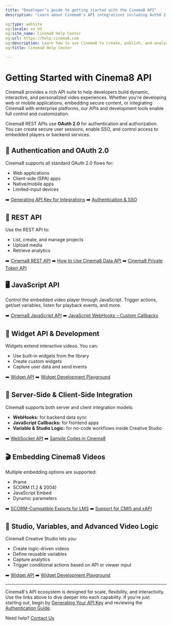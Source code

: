 ---
title: "Developer’s guide to getting started with the Cinema8 API"
description: "Learn about Cinema8's API integrations including AuthO 2.0 support, REST API, JavaScript, and more for interactive video. Visit Cinema8."

og:type: website
og:locale: en_US
og:site_name: Cinema8 Help Center
og:url: https://help.cinema8.com
og:description: Learn how to use Cinema8 to create, publish, and analyze interactive videos.
og:title: Cinema8 Help Center

---

# Getting Started with Cinema8 API

Cinema8 provides a rich API suite to help developers build dynamic, interactive, and personalized video experiences. Whether you're developing web or mobile applications, embedding secure content, or integrating Cinema8 with enterprise platforms, our APIs and development tools enable full control and customization.

Cinema8 REST APIs use **OAuth 2.0** for authentication and authorization. You can create secure user sessions, enable SSO, and control access to embedded players or backend services.

## 🔑 Authentication and OAuth 2.0

Cinema8 supports all standard OAuth 2.0 flows for:

* Web applications
* Client-side (SPA) apps
* Native/mobile apps
* Limited-input devices

➡️ [Generating API Key for Integrations](/advanced-tools-for-developers/generating-api-key-for-integrations)
➡️ [Authentication & SSO](/advanced-tools-for-developers/authentication-and-sso)

## 🧰 REST API

Use the REST API to:

* List, create, and manage projects
* Upload media
* Retrieve analytics

➡️ [Cinema8 REST API](/advanced-tools-for-developers/rest-api)
➡️ [How to Use Cinema8 Data API](/advanced-tools-for-developers/how-to-use-cinema8-data-api)
➡️ [Cinema8 Private Token API](/advanced-tools-for-developers/cinema8-private-token-api)

## 🖥️ JavaScript API

Control the embedded video player through JavaScript. Trigger actions, get/set variables, listen for playback events, and more.

➡️ [Cinema8 JavaScript API](/advanced-tools-for-developers/javascript-api)
➡️ [JavaScript WebHooks – Custom Callbacks](/advanced-tools-for-developers/javascript-webhooks-custom-callbacks)

## 🧩 Widget API & Development

Widgets extend interactive videos. You can:

* Use built-in widgets from the library
* Create custom widgets
* Capture user data and send events

➡️ [Widget API](/advanced-tools-for-developers/widget-api)
➡️ [Widget Development Playground](/advanced-tools-for-developers/widget-development-playground)

## 🔄 Server-Side & Client-Side Integration

Cinema8 supports both server and client integration models:

* **WebHooks:** for backend data sync
* **JavaScript Callbacks:** for frontend apps
* **Variable & Studio Logic:** for no-code workflows inside Creative Studio

➡️ [WebSocket API](/advanced-tools-for-developers/websocket-api)
➡️ [Sample Codes in Cinema8](/advanced-tools-for-developers/sample-codes-in-cinema8)

## 🎬 Embedding Cinema8 Videos

Multiple embedding options are supported:

* Iframe
* SCORM (1.2 & 2004)
* JavaScript Embed
* Dynamic parameters

➡️ [SCORM-Compatible Exports for LMS](/integrations-and-third-party-platforms/scorm-compatible-exports-for-lms)
➡️ [Support for CMI5 and xAPI](/advanced-tools-for-developers/support-for-cmi5-and-xapi)

## 🧪 Studio, Variables, and Advanced Video Logic

Cinema8 Creative Studio lets you:

* Create logic-driven videos
* Define reusable variables
* Capture analytics
* Trigger conditional actions based on API or viewer input

➡️ [Widget API](/advanced-tools-for-developers/widget-api)
➡️ [Widget Development Playground](/advanced-tools-for-developers/widget-development-playground)

---

Cinema8's API ecosystem is designed for scale, flexibility, and interactivity. Use the links above to dive deeper into each capability. If you're just starting out, begin by [Generating Your API Key](/advanced-tools-for-developers/generating-api-key-for-integrations) and reviewing the [Authentication Guide](/advanced-tools-for-developers/authentication-and-sso).

Need help? [Contact Us](https://cinema8.com/contact-us)
